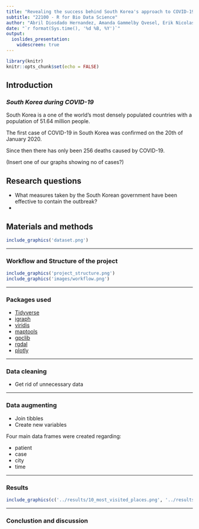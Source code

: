 ```yaml
---
title: "Revealing the success behind South Korea's approach to COVID-19"
subtitle: "22100 - R for Bio Data Science"
author: "Abril Diosdado Hernandez, Amanda Gammelby Qvesel, Erik Nicolas Kiehl, Viktor Törnblom"
date: "`r format(Sys.time(), '%d %B, %Y')`"
output: 
  ioslides_presentation:
    widescreen: true
---
```

```r
library(knitr)
knitr::opts_chunk$set(echo = FALSE)
```
## **Introduction**

### *South Korea during COVID-19*
South Korea is a one of the world's most densely populated countries with a population of 51.64 million people.

The first case of COVID-19 in South Korea was confirmed on the 20th of January 2020.

Since then there has only been 256 deaths caused by COVID-19.

(Insert one of our graphs showing no of cases?)

## Research questions
* What measures taken by the South Korean government have been effective to contain the outbreak?
*




## Materials and methods
```r
include_graphics('dataset.png')
```

***

### Workflow and Structure of the project
```r
include_graphics('project_structure.png')
include_graphics('images/workflow.png')
```


***
### Packages used
- [Tidyverse](https://github.com/tidyverse/tidyverse)
- [igraph](https://github.com/igraph/igraph)
- [viridis](https://github.com/sjmgarnier/viridis)    
- [maptools](https://github.com/RPTools/maptool)
- [gpclib](https://github.com/rdpeng/gpclib)
- [rgdal](https://github.com/cran/rgdal/tree/master/inst)
- [plotly](https://github.com/plotly)  

***

### Data cleaning
- Get rid of unnecessary data


***
### Data augmenting
- Join tibbles
- Create new variables

Four main data frames were created regarding:

- patient
- case
- city
- time

***
### Results

```r
include_graphics(c('../results/10_most_visited_places.png', '../results/05_model_case_type.png'))

```

***
### Conclustion and discussion 
